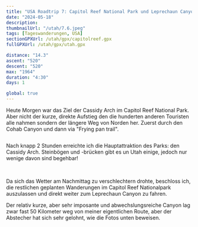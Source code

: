 ```yaml
---
title: "USA Roadtrip 7: Capitol Reef National Park und Leprechaun Canyon"
date: "2024-05-18"
description:
thumbnailUrl: "/utah/7.6.jpeg"
tags: [Tageswanderungen, USA]
sectionGPXUrl: /utah/gpx/capitolreef.gpx
fullGPXUrl: /utah/gpx/utah.gpx

distance: "14.3"
ascent: "520"
descent: "520"
max: "1964"
duration: "4:30"
days: 1

global: true
---
```


Heute Morgen war das Ziel der Cassidy Arch im Capitol Reef National Park. Aber nicht der kurze, direkte Aufstieg den die hunderten anderen Touristen alle nahmen sondern der längere Weg von Norden her. Zuerst durch den Cohab Canyon und dann via "Frying pan trail".

<Img
	imageUrl="/utah/7.1.jpeg"
	description="Blick von oben in den Cohab Canyon"
/>

Nach knapp 2 Stunden erreichte ich die Hauptattraktion des Parks: den Cassidy Arch. Steinbögen und -brücken gibt es un Utah einige, jedoch nur wenige davon sind begehbar!

<Img
	imageUrl="/utah/7.2.jpeg"
	description="Cassidy Arch mit Marc in der Mitte"
/>
<Img imageUrl="/utah/7.3.jpeg" description="Cassidy Arch von unten" />

Da sich das Wetter am Nachmittag zu verschlechtern drohte, beschloss ich, die restlichen geplanten Wanderungen im Capitol Reef Nationalpark auszulassen und direkt weiter zum Leprechaun Canyon zu fahren.

Der relativ kurze, aber sehr imposante und abwechslungsreiche Canyon lag zwar fast 50 Kilometer weg von meiner eigentlichen Route, aber der Abstecher hat sich sehr gelohnt, wie die Fotos unten beweisen.

<Img
	imageUrl="/utah/7.4.jpeg"
	description="Im hintersten Teil des Leprechaun Canyons"
/>
<Img
	imageUrl="/utah/7.5.jpeg"
	description="Im hintersten Teil des Leprechaun Canyons"
/>
<Img
	imageUrl="/utah/7.6.jpeg"
	description="Der untere Teil des Leprechaun Canyons"
/>
